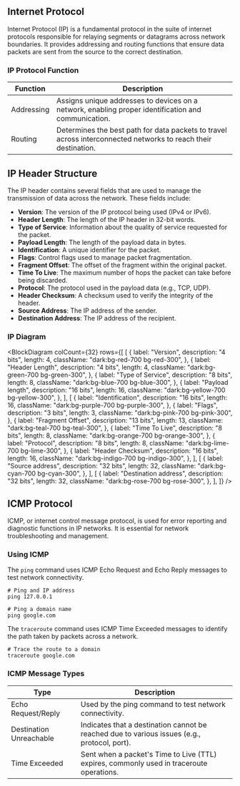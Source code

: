 
<ChatWindow />

## Internet Protocol

Internet Protocol (IP) is a fundamental protocol in the suite of internet protocols responsible for relaying segments or datagrams across network boundaries. It provides addressing and routing functions that ensure data packets are sent from the source to the correct destination.

### IP Protocol Function

| Function   | Description                                                                                                    |
| ---------- | -------------------------------------------------------------------------------------------------------------- |
| Addressing | Assigns unique addresses to devices on a network, enabling proper identification and communication.            |
| Routing    | Determines the best path for data packets to travel across interconnected networks to reach their destination. |

## IP Header Structure

The IP header contains several fields that are used to manage the transmission of data across the network. These fields include:

- **Version**: The version of the IP protocol being used (IPv4 or IPv6).
- **Header Length**: The length of the IP header in 32-bit words.
- **Type of Service**: Information about the quality of service requested for the packet.
- **Payload Length**: The length of the payload data in bytes.
- **Identification**: A unique identifier for the packet.
- **Flags**: Control flags used to manage packet fragmentation.
- **Fragment Offset**: The offset of the fragment within the original packet.
- **Time To Live**: The maximum number of hops the packet can take before being discarded.
- **Protocol**: The protocol used in the payload data (e.g., TCP, UDP).
- **Header Checksum**: A checksum used to verify the integrity of the header.
- **Source Address**: The IP address of the sender.
- **Destination Address**: The IP address of the recipient.

### IP Diagram

<BlockDiagram
  colCount={32}
  rows={[
    [
      {
        label: "Version",
        description: "4 bits",
        length: 4,
        className: "dark:bg-red-700 bg-red-300",
      },
      {
        label: "Header Length",
        description: "4 bits",
        length: 4,
        className: "dark:bg-green-700 bg-green-300",
      },
      {
        label: "Type of Service",
        description: "8 bits",
        length: 8,
        className: "dark:bg-blue-700 bg-blue-300",
      },
      {
        label: "Payload length",
        description: "16 bits",
        length: 16,
        className: "dark:bg-yellow-700 bg-yellow-300",
      },
    ],
    [
      {
        label: "Identification",
        description: "16 bits",
        length: 16,
        className: "dark:bg-purple-700 bg-purple-300",
      },
      {
        label: "Flags",
        description: "3 bits",
        length: 3,
        className: "dark:bg-pink-700 bg-pink-300",
      },
      {
        label: "Fragment Offset",
        description: "13 bits",
        length: 13,
        className: "dark:bg-teal-700 bg-teal-300",
      },
      {
        label: "Time To Live",
        description: "8 bits",
        length: 8,
        className: "dark:bg-orange-700 bg-orange-300",
      },
      {
        label: "Protocol",
        description: "8 bits",
        length: 8,
        className: "dark:bg-lime-700 bg-lime-300",
      },
      {
        label: "Header Checksum",
        description: "16 bits",
        length: 16,
        className: "dark:bg-indigo-700 bg-indigo-300",
      },
    ],
    [
      {
        label: "Source address",
        description: "32 bits",
        length: 32,
        className: "dark:bg-cyan-700 bg-cyan-300",
      },
    ],
    [
      {
        label: "Destination address",
        description: "32 bits",
        length: 32,
        className: "dark:bg-rose-700 bg-rose-300",
      },
    ],
  ]}
/>

## ICMP Protocol

ICMP, or internet control message protocol, is used for error reporting and diagnostic functions in IP networks. It is essential for network troubleshooting and management.

### Using ICMP

The `ping` command uses ICMP Echo Request and Echo Reply messages to test network connectivity.

```
# Ping and IP address
ping 127.0.0.1

# Ping a domain name
ping google.com
```

The `traceroute` command uses ICMP Time Exceeded messages to identify the path taken by packets across a network.

```
# Trace the route to a domain
traceroute google.com
```

### ICMP Message Types

| Type                    | Description                                                                                  |
| ----------------------- | -------------------------------------------------------------------------------------------- |
| Echo Request/Reply      | Used by the ping command to test network connectivity.                                       |
| Destination Unreachable | Indicates that a destination cannot be reached due to various issues (e.g., protocol, port). |
| Time Exceeded           | Sent when a packet's Time to Live (TTL) expires, commonly used in traceroute operations.     |
